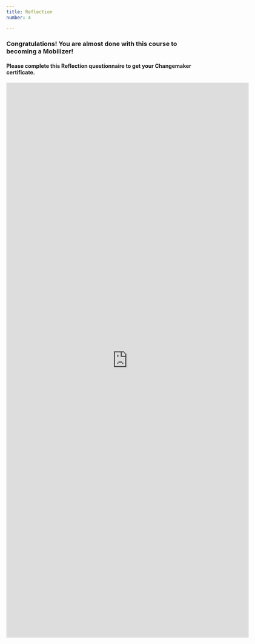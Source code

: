 ```yaml
---
title: Reflection
number: 4

---
```


### Congratulations! You are almost done with this course to becoming a Mobilizer!

#### Please complete this Reflection questionnaire to get your Changemaker certificate.

<iframe src="https://docs.google.com/forms/d/e/1FAIpQLSdzMnCU-eeU4mRmQvJLVAwigtkh256jC9ppi2Ep7ub2NRwcOg/viewform?embedded=true" width="640" height="1467" frameborder="0" marginheight="0" marginwidth="0">Loading…</iframe>

